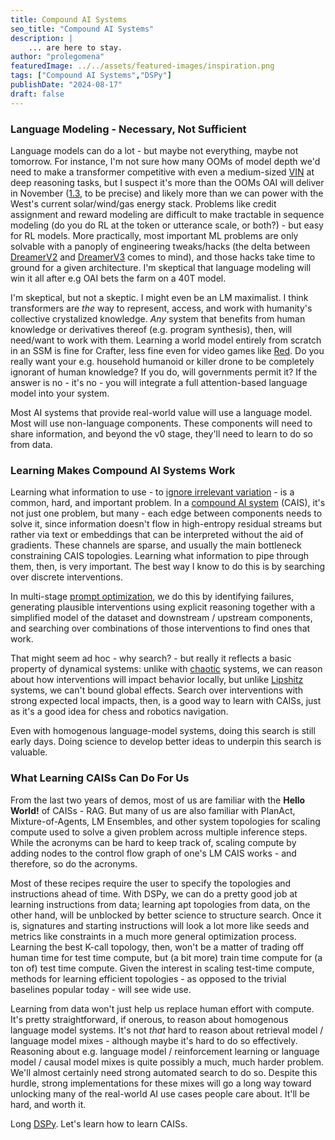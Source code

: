 ```yaml
---
title: Compound AI Systems
seo_title: "Compound AI Systems"
description: |
    ... are here to stay.
author: "prolegomena"
featuredImage: ../../assets/featured-images/inspiration.png
tags: ["Compound AI Systems","DSPy"]
publishDate: "2024-08-17"
draft: false
---
```



### Language Modeling - Necessary, Not Sufficient

Language models can do a lot - but maybe not everything, maybe not tomorrow. For instance, I'm not sure how many OOMs of model depth we'd need to make a transformer competitive with even a medium-sized [VIN](https://arxiv.org/pdf/2406.08404) at deep reasoning tasks, but I suspect it's more than the OOMs OAI will deliver in November ([1.3](https://x.com/YouJiacheng/status/1827806086944203220), to be precise) and likely more than we can power with the West's current solar/wind/gas energy stack. Problems like credit assignment and reward modeling are difficult to make tractable in sequence modeling (do you do RL at the token or utterance scale, or both?) - but easy for RL models. More practically, most important ML problems are only solvable with a panoply of engineering tweaks/hacks (the delta between [DreamerV2](https://arxiv.org/abs/2010.02193) and [DreamerV3](https://arxiv.org/abs/2301.04104) comes to mind), and those hacks take time to ground for a given architecture. I'm skeptical that language modeling will win it all after e.g OAI bets the farm on a 40T model.

I'm skeptical, but not a skeptic. I might even be an LM maximalist. I think transformers are *the* way to represent, access, and work with humanity's collective crystalized knowledge. *Any* system that benefits from human knowledge or derivatives thereof (e.g. program synthesis), then, will need/want to work with them. Learning a world model entirely from scratch in an SSM is fine for Crafter, less fine even for video games like [Red](https://github.com/PWhiddy/PokemonRedExperiments/tree/master). Do you really want your e.g. household humanoid or killer drone to be completely ignorant of human knowledge? If you do, will governments permit it? If the answer is no - it's no - you will integrate a full attention-based language model into your system.

Most AI systems that provide real-world value will use a language model. Most will use non-language components. These components will need to share information, and beyond the v0 stage, they'll need to learn to do so from data.

### Learning Makes Compound AI Systems Work

Learning what information to use - to [ignore irrelevant variation](https://worldmodels.github.io) - is a common, hard, and important problem. In a [compound AI system](https://bair.berkeley.edu/blog/2024/02/18/compound-ai-systems/) (CAIS), it's not just one problem, but many - each edge between components needs to solve it, since information doesn't flow in high-entropy residual streams but rather via text or embeddings that can be interpreted without the aid of gradients. These channels are sparse, and usually the main bottleneck constraining CAIS topologies. Learning what information to pipe through them, then, is very important. The best way I know to do this is by searching over discrete interventions.

In multi-stage [prompt optimization](https://arxiv.org/abs/2406.11695), we do this by identifying failures, generating plausible interventions using explicit reasoning together with a simplified model of the dataset and downstream / upstream components, and searching over combinations of those interventions to find ones that work.

That might seem ad hoc - why search? - but really it reflects a basic property of dynamical systems: unlike with [chaotic](https://en.wikipedia.org/wiki/Chaos_theory) systems, we can reason about how interventions will impact behavior locally, but unlike [Lipshitz](https://en.wikipedia.org/wiki/Lipschitz_continuity) systems, we can't bound global effects. Search over interventions with strong expected local impacts, then, is a good way to learn with CAISs, just as it's a good idea for chess and robotics navigation.

Even with homogenous language-model systems, doing this search is still early days. Doing science to develop better ideas to underpin this search is valuable.

### What Learning CAISs Can Do For Us

From the last two years of demos, most of us are familiar with the **Hello World!** of CAISs - RAG. But many of us are also familiar with PlanAct, Mixture-of-Agents, LM Ensembles, and other system topologies for scaling compute used to solve a given problem across multiple inference steps. While the acronyms can be hard to keep track of, scaling compute by adding nodes to the control flow graph of one's LM CAIS works - and therefore, so do the acronyms.

Most of these recipes require the user to specify the topologies and instructions ahead of time. With DSPy, we can do a pretty good job at learning instructions from data; learning apt topologies from data, on the other hand, will be unblocked by better science to structure search. Once it is, signatures and starting instructions will look a lot more like seeds and metrics like constraints in a much more general optimization process. Learning the best K-call topology, then, won't be a matter of trading off human time for test time compute, but (a bit more) train time compute for (a ton of) test time compute. Given the interest in scaling test-time compute, methods for learning efficient topologies - as opposed to the trivial baselines popular today - will see wide use.

Learning from data won't just help us replace human effort with compute. It's pretty straightforward, if onerous, to reason about homogenous language model systems. It's not *that* hard to reason about retrieval model / language model mixes - although maybe it's hard to do so effectively. Reasoning about e.g. language model / reinforcement learning or language model / causal model mixes is quite possibly a much, much harder problem. We'll almost certainly need strong automated search to do so. Despite this hurdle, strong implementations for these mixes will go a long way toward unlocking many of the real-world AI use cases people care about. It'll be hard, and worth it. 

Long [DSPy](https://github.com/stanfordnlp/dspy). Let's learn how to learn CAISs. 
